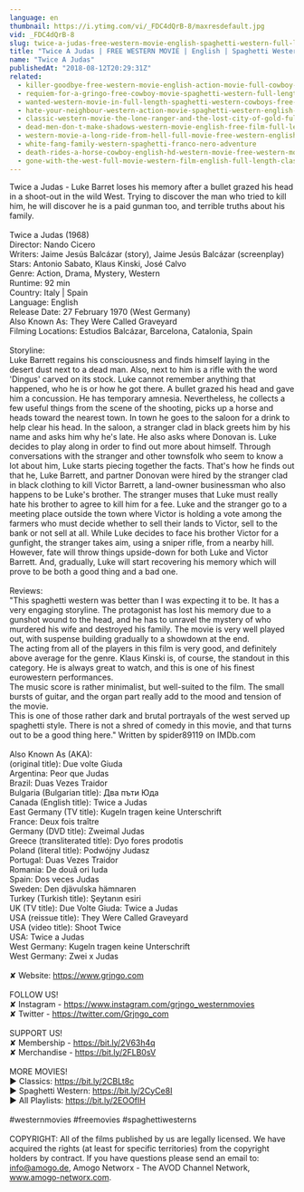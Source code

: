 ```yaml
---
language: en
thumbnail: https://i.ytimg.com/vi/_FDC4dQrB-8/maxresdefault.jpg
vid: _FDC4dQrB-8
slug: twice-a-judas-free-western-movie-english-spaghetti-western-full-length
title: "Twice A Judas | FREE WESTERN MOVIE | English | Spaghetti Western | Full Length"
name: "Twice A Judas"
publishedAt: "2018-08-12T20:29:31Z"
related:
  - killer-goodbye-free-western-movie-english-action-movie-full-cowboy-film
  - requiem-for-a-gringo-free-cowboy-movie-spaghetti-western-full-length-western-movie
  - wanted-western-movie-in-full-length-spaghetti-western-cowboys-free-movie
  - hate-your-neighbour-western-action-movie-spaghetti-western-english-cowboy-film
  - classic-western-movie-the-lone-ranger-and-the-lost-city-of-gold-full-length-english
  - dead-men-don-t-make-shadows-western-movie-english-free-film-full-length-spaghetti-western
  - western-movie-a-long-ride-from-hell-full-movie-free-western-english
  - white-fang-family-western-spaghetti-franco-nero-adventure
  - death-rides-a-horse-cowboy-english-hd-western-movie-free-western-movies
  - gone-with-the-west-full-movie-western-film-english-full-length-classic-movie-watchfree
---
```


Twice a Judas - Luke Barret loses his memory after a bullet grazed his head in a shoot-out in the wild West. Trying to discover the man who tried to kill him, he will discover he is a paid gunman too, and terrible truths about his family. <br />
<br />
Twice a Judas (1968)<br />
Director: Nando Cicero<br />
Writers: Jaime Jesús Balcázar (story), Jaime Jesús Balcázar (screenplay) <br />
Stars: Antonio Sabato, Klaus Kinski, José Calvo<br />
Genre: Action, Drama, Mystery,  Western <br />
Runtime: 92 min <br />
Country: Italy | Spain <br />
Language: English<br />
Release Date: 27 February 1970 (West Germany) <br />
Also Known As: They Were Called Graveyard<br />
Filming Locations: Estudios Balcázar, Barcelona, Catalonia, Spain<br />
<br />
Storyline:<br />
Luke Barrett regains his consciousness and finds himself laying in the desert dust next to a dead man. Also, next to him is a rifle with the word 'Dingus' carved on its stock. Luke cannot remember anything that happened, who he is or how he got there. A bullet grazed his head and gave him a concussion. He has temporary amnesia. Nevertheless, he collects a few useful things from the scene of the shooting, picks up a horse and heads toward the nearest town. In town he goes to the saloon for a drink to help clear his head. In the saloon, a stranger clad in black greets him by his name and asks him why he's late. He also asks where Donovan is. Luke decides to play along in order to find out more about himself. Through conversations with the stranger and other townsfolk who seem to know a lot about him, Luke starts piecing together the facts. That's how he finds out that he, Luke Barrett, and partner Donovan were hired by the stranger clad in black clothing to kill Victor Barrett, a land-owner businessman who also happens to be Luke's brother. The stranger muses that Luke must really hate his brother to agree to kill him for a fee. Luke and the stranger go to a meeting place outside the town where Victor is holding a vote among the farmers who must decide whether to sell their lands to Victor, sell to the bank or not sell at all. While Luke decides to face his brother Victor for a gunfight, the stranger takes aim, using a sniper rifle, from a nearby hill. However, fate will throw things upside-down for both Luke and Victor Barrett. And, gradually, Luke will start recovering his memory which will prove to be both a good thing and a bad one.<br />
<br />
Reviews:<br />
"This spaghetti western was better than I was expecting it to be. It has a very engaging storyline. The protagonist has lost his memory due to a gunshot wound to the head, and he has to unravel the mystery of who murdered his wife and destroyed his family. The movie is very well played out, with suspense building gradually to a showdown at the end.<br />
The acting from all of the players in this film is very good, and definitely above average for the genre. Klaus Kinski is, of course, the standout in this category. He is always great to watch, and this is one of his finest eurowestern performances.<br />
The music score is rather minimalist, but well-suited to the film. The small bursts of guitar, and the organ part really add to the mood and tension of the movie.<br />
This is one of those rather dark and brutal portrayals of the west served up spaghetti style. There is not a shred of comedy in this movie, and that turns out to be a good thing here." Written by spider89119 on IMDb.com<br />
<br />
Also Known As (AKA):<br />
(original title): Due volte Giuda<br />
Argentina: Peor que Judas<br />
Brazil: Duas Vezes Traidor<br />
Bulgaria (Bulgarian title): Два пъти Юда<br />
Canada (English title): Twice a Judas<br />
East Germany (TV title): Kugeln tragen keine Unterschrift<br />
France: Deux fois traître<br />
Germany (DVD title): Zweimal Judas<br />
Greece (transliterated title): Dyo fores prodotis<br />
Poland (literal title): Podwójny Judasz<br />
Portugal: Duas Vezes Traidor<br />
Romania: De două ori Iuda<br />
Spain: Dos veces Judas<br />
Sweden: Den djävulska hämnaren<br />
Turkey (Turkish title): Şeytanın esiri<br />
UK (TV title): Due Volte Giuda: Twice a Judas<br />
USA (reissue title): They Were Called Graveyard<br />
USA (video title): Shoot Twice<br />
USA: Twice a Judas<br />
West Germany: Kugeln tragen keine Unterschrift<br />
West Germany: Zwei x Judas<br />
<br />
✘ Website: https://www.grjngo.com<br />
<br />
FOLLOW US!<br />
✘ Instagram - https://www.instagram.com/grjngo_westernmovies<br />
✘ Twitter - https://twitter.com/Grjngo_com<br />
<br />
SUPPORT US!<br />
✘ Membership - https://bit.ly/2V63h4q<br />
✘ Merchandise - https://bit.ly/2FLB0sV<br />
<br />
MORE MOVIES! <br />
► Classics: https://bit.ly/2CBLt8c <br />
► Spaghetti Western: https://bit.ly/2CyCe8I <br />
► All Playlists: https://bit.ly/2EOOfIH <br />
<br />
#westernmovies #freemovies #spaghettiwesterns<br />
<br />
COPYRIGHT: All of the films published by us are legally licensed. We have acquired the rights (at least for specific territories) from the copyright holders by contract. If you have questions please send an email to: info@amogo.de, Amogo Networx - The AVOD Channel Network, www.amogo-networx.com.